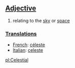 ==[[Adjective]]==

# relating to the [[sky]] or [[space]]

=== [[Translation]]s ===

*[[French]]: [[céleste]]
*[[Italian]]: [[celeste]]

[[pl:Celestial]]